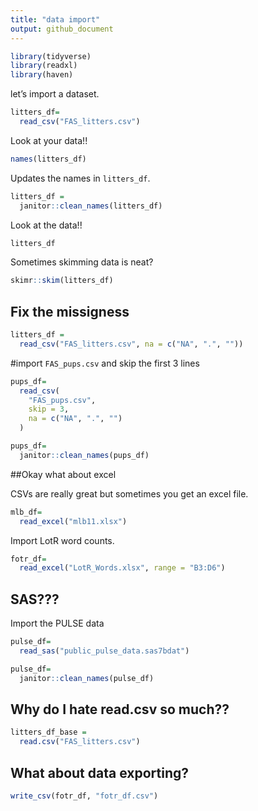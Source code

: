 ```yaml
---
title: "data import"
output: github_document
---
```


```r
library(tidyverse)
library(readxl)
library(haven)
```

let's import a dataset.

```r
litters_df=
  read_csv("FAS_litters.csv")
```

Look at your data!!
```r
names(litters_df)
```

Updates the names in `litters_df`.

```r
litters_df = 
  janitor::clean_names(litters_df)
```

Look at the data!!
```r
litters_df
```

Sometimes skimming data is neat?

```r
skimr::skim(litters_df)
```


## Fix the missigness

```r
litters_df = 
  read_csv("FAS_litters.csv", na = c("NA", ".", ""))
```

#import `FAS_pups.csv` and skip the first 3 lines

```r
pups_df=
  read_csv(
    "FAS_pups.csv",
    skip = 3, 
    na = c("NA", ".", "")
  )   

pups_df=
  janitor::clean_names(pups_df)
```

##Okay what about excel

CSVs are really great but sometimes you get an excel file. 

```r
mlb_df=
  read_excel("mlb11.xlsx")
```

Import LotR word counts.

```r
fotr_df=
  read_excel("LotR_Words.xlsx", range = "B3:D6")
```


## SAS???

Import the PULSE data

```r
pulse_df=
  read_sas("public_pulse_data.sas7bdat")

pulse_df=
  janitor::clean_names(pulse_df)
```


## Why do I hate read.csv so much??

```r
litters_df_base = 
  read.csv("FAS_litters.csv")
```


## What about data exporting?

```r
write_csv(fotr_df, "fotr_df.csv")
```































